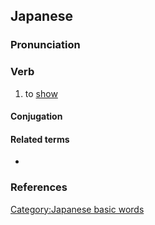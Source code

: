 ==Japanese==
{{ja-kanjitab|み|yomi=kun|sort=みせる}}

===Pronunciation===
{{ja-pron|みせる|acc=2|acc_ref=SMK2,ZAJ}}

===Verb===
{{ja-verb|みせる|type=2|tr=trans}}

# to [[show]]
#: {{ja-usex|写真を人に'''見せる'''|しゃしん を ひと に '''みせる'''|'''show''' someone a picture}}

====Conjugation====
{{ja-ichi|みせ}}

====Related terms====
* {{ja-r|見る|みる}}

===References===
<references/>

[[Category:Japanese basic words]]